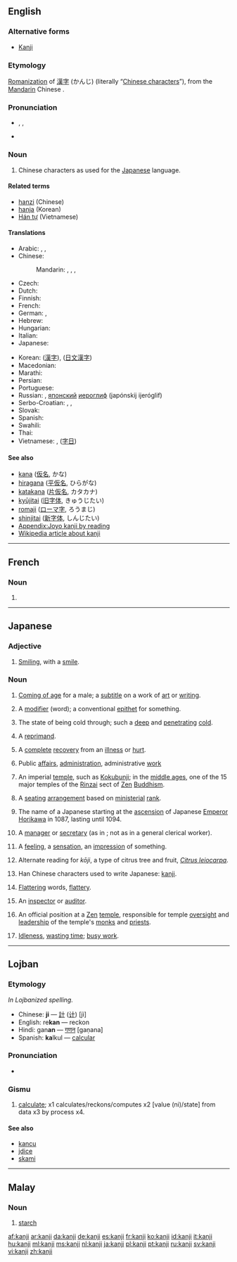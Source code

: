 ==English==
{{wikipedia|Kanji}}

===Alternative forms===
* [[Kanji]]

===Etymology===
[[romanization|Romanization]] of {{etyl|ja}} [[漢字]] (かんじ) (literally “[[Chinese character]]s”), from the [[Mandarin]] Chinese {{term|漢字|tr=hànzì|lang=cmn}}.

===Pronunciation===
* {{enPR|kănji}}, {{IPA|/ˈkændʒi/}}, {{X-SAMPA|/"k{ndZi/}}
* {{rhymes|ændʒi}}

===Noun===
{{en-noun|kanji}}

# Chinese characters as used for the [[Japanese]] language.

====Related terms====
* [[hanzi]] (Chinese)
* [[hanja]] (Korean)
* [[Hán tự]] (Vietnamese)

====Translations====
{{trans-top|Chinese characters in Japanese context}}
* Arabic: {{t|ar|كانجي|m|tr=kaanjiy}}, {{t|ar|طابع يابانية|m|tr=Taabi` yabaaniy}}, {{t|ar|حرف ياباني|m|tr=Harf yabaaniy}}
* Chinese:
*: Mandarin: {{qualifier|when used in Japanese}} {{t|cmn|日本漢字|sc=Hani}}, {{t|cmn|日本汉字|tr=Rìběn hànzì|sc=Hani}}, {{qualifier|any Chinese character}} {{t-|cmn|漢字|sc=Hani}}, {{t-|cmn|汉字|tr=hànzì|sc=Hani}}
* Czech: {{t|cs|kandži|m}}
* Dutch: {{t+|nl|kanji|n}}
* Finnish: {{t-|fi|kanji}}
* French: {{t|fr|kanji|m}}
* German: {{t+|de|Kanji|n}}, {{t|de|japanisches Zeichen|n}}
* Hebrew: {{t|he|קאנג'י}}
* Hungarian: {{t+|hu|kandzsi}}
* Italian: {{t+|it|kanji|m}}
* Japanese: {{t+|ja|漢字|tr=かんじ, kanji}}
{{trans-mid}}
* Korean: {{qualifier|any Chinese character}} {{t+|ko|한자|tr=hanja|sc=Hang}} ([[漢字]]), {{t|ko|일문 한자|tr=ilmun hanja|sc=Hang}} ([[日文漢字]])
* Macedonian: {{t|mk|канџи|m|tr=kandží}}
* Marathi: {{t|mr|कान्जी|n|tr=kānjī|sc=Deva}}
* Persian: {{t|fa|کانجی|tr=kânji}}
* Portuguese: {{t|pt|kanji|m}}
* Russian: {{t+|ru|кандзи|m|tr=kandzí}}, [[японский]] [[иероглиф]] (japónskij ijeróglif) {{m}}
* Serbo-Croatian: {{t|sh|канђи|m|sc=Cyrl|xs=Serbo-Croatian}}, {{t|sh|kanđi|m|xs=Serbo-Croatian}}, {{t|sh|kanji|m|xs=Serbo-Croatian}}
* Slovak: {{t|sk|kandži|m}}
* Spanish: {{t|es|carácter japonés|m}}
* Swahili: {{t|sw|kanji}}
* Thai: {{t|th|คันจิ|tr=kan-jì}}
* Vietnamese: {{t|vi|Chữ Kanji|xs=Vietnamese}}, {{t|vi|chữ Nhật|xs=Vietnamese}} ([[字日]])
{{trans-bottom}}

====See also====
* [[kana]] ([[仮名]], かな)
* [[hiragana]] ([[平]][[仮名]], ひらがな)
* [[katakana]] ([[片仮名]], カタカナ)
* [[kyūjitai]] ([[旧字体]], きゅうじたい)
* [[romaji]] ([[ローマ字]], ろうまじ)
* [[shinjitai]] ([[新字体]], しんじたい)
* [[Appendix:Joyo kanji by reading]]
* [[w:Kanji|Wikipedia article about kanji]]

----

==French==

===Noun===
{{fr-noun|m}}

# {{l|en|kanji}}

----

==Japanese==

===Adjective===
{{ja-adj|r|hira=かんじ|decl=tari}}

# {{ja-def|莞爾}} [[smiling|Smiling]], with a [[smile]].

===Noun===
{{ja-noun|r|hira=かんじ}}

# {{ja-def|冠字}} [[come of age|Coming of age]] for a male; a [[subtitle]] on a work of [[art]] or [[writing]].
# {{ja-def|冠辞}} A [[modifier]] (word); a conventional [[epithet]] for something.
# {{ja-def|寒じ}} The state of being cold through; such a [[deep]] and [[penetrating]] [[cold]].
# {{ja-def|勘事}} A [[reprimand]].
# {{ja-def|完治}} A [[complete]] [[recovery]] from an [[illness]] or [[hurt]].
# {{ja-def|官事}} Public [[affair]]s, [[administration]], administrative [[work]]
# {{ja-def|官寺}} An imperial [[temple]], such as [[w:Kokubunji|Kokubunji]]; in the [[middle ages]], one of the 15 major temples of the [[w:Rinzai|Rinzai]] sect of [[Zen]] [[Buddhism]].
# {{ja-def|官次}} A [[seating]] [[arrangement]] based on [[ministerial]] [[rank]].
# {{ja-def|寛治}} The name of a Japanese {{term|lang=ja|年号|tr=nengō||era}} starting at the [[ascension]] of Japanese [[w:Emperor Horikawa|Emperor Horikawa]] in 1087, lasting until 1094.
# {{ja-def|幹事}} A [[manager]] or [[secretary]] (as in {{term|lang=en|Secretary General}}; not as in a general clerical worker).
# {{ja-def|感じ}} A [[feeling]], a [[sensation]], an [[impression]] of something.
# {{ja-def|甘子|柑子}} Alternate reading for ''kōji'', a type of citrus tree and fruit, ''[[Citrus leiocarpa]]''.
# {{ja-def|漢字}} Han Chinese characters used to write Japanese: [[kanji]].
# {{ja-def|甘辞}} [[flatter|Flattering]] words, [[flattery]].
# {{ja-def|監事}} An [[inspector]] or [[auditor]].
# {{ja-def|監寺}} An official position at a [[Zen]] [[temple]], responsible for temple [[oversight]] and [[leadership]] of the temple's [[monk]]s and [[priest]]s.
# {{ja-def|閑事}} [[idleness|Idleness]], [[waste time|wasting time]]; [[busy work]].

----

==Lojban==

===Etymology===
''In Lojbanized spelling.''
* Chinese: '''ji''' — [[計]] ([[计]]) [jì]
* English: re'''kan''' — reckon
* Hindi: gan'''an''' — [[गणन]] [gaṇana]
* Spanish: '''ka'''lkul — [[calcular]]

===Pronunciation===
* {{IPA|/ˈkan.ʒi/|lang=jbo}}

===Gismu===
{{jbo-gismu|kaj|}}

# [[calculate]]; x1 calculates/reckons/computes x2 [value (ni)/state] from data x3 by process x4.

====See also====
* [[kancu]]
* [[jdice]]
* [[skami]]

----

==Malay==

===Noun===
{{head|ms|noun}}

# [[starch]]

[[af:kanji]]
[[ar:kanji]]
[[da:kanji]]
[[de:kanji]]
[[es:kanji]]
[[fr:kanji]]
[[ko:kanji]]
[[id:kanji]]
[[it:kanji]]
[[hu:kanji]]
[[ml:kanji]]
[[ms:kanji]]
[[nl:kanji]]
[[ja:kanji]]
[[pl:kanji]]
[[pt:kanji]]
[[ru:kanji]]
[[sv:kanji]]
[[vi:kanji]]
[[zh:kanji]]